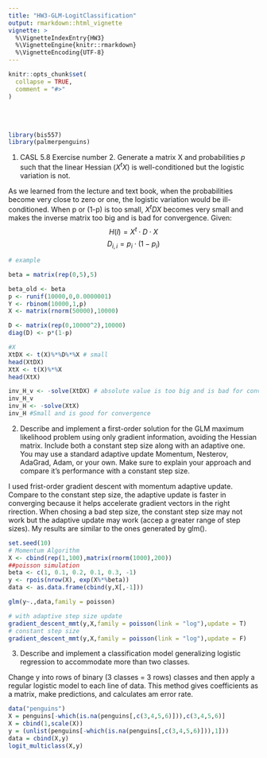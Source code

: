 ```yaml
---
title: "HW3-GLM-LogitClassification"
output: rmarkdown::html_vignette
vignette: >
  %\VignetteIndexEntry{HW3}
  %\VignetteEngine{knitr::rmarkdown}
  %\VignetteEncoding{UTF-8}
---
```


```r
knitr::opts_chunk$set(
  collapse = TRUE,
  comment = "#>"
)
```

<br><br>

```r
library(bis557)
library(palmerpenguins)
```


1. CASL 5.8 Exercise number 2.
Generate a matrix X and probabilities $p$ such that the linear Hessian $(X^tX)$ is well-conditioned but the logistic variation is not. 

As we learned from the lecture and text book, when the probabilities become very close to zero or one, the logistic variation would be ill-conditioned. When p or (1-p) is too small, $X^tDX$ becomes very small and makes the inverse matrix too big and is bad for convergence. 
Given: 
$$H(l) = X^t \cdot D \cdot X $$ 
$$D_{i,i} = p_i \cdot (1 - p_i)$$ 
```r
# example 

beta = matrix(rep(0,5),5)

beta_old <- beta
p <- runif(10000,0,0.0000001)
Y <- rbinom(10000,1,p)
X <- matrix(rnorm(50000),10000)

D <- matrix(rep(0,10000^2),10000)
diag(D) <- p*(1-p)

#X 
XtDX <- t(X)%*%D%*%X # small
head(XtDX)
XtX <- t(X)%*%X
head(XtX)

inv_H_v <- -solve(XtDX) # absolute value is too big and is bad for convergence
inv_H_v
inv_H <- -solve(XtX)
inv_H #Small and is good for convergence


```

2. Describe and implement a first-order solution for the GLM maximum likelihood problem using only gradient information, avoiding the Hessian matrix. Include both a constant step size along with an adaptive one. You may use a standard adaptive update Momentum, Nesterov, AdaGrad, Adam, or your own. Make sure to explain your approach and compare it's performance with a constant step size.

I used frist-order gradient descent with momentum adaptive update. 
Compare to the constant step size, the adaptive update is faster in converging because it helps accelerate gradient vectors in the right rirection. 
When chosing a bad step size, the constant step size may not work but the adaptive update may work (accep a greater range of step sizes). 
My results are similar to the ones generated by glm(). 
```r

set.seed(10)
# Momentum Algorithm
X <- cbind(rep(1,100),matrix(rnorm(1000),200))
##poisson simulation
beta <- c(1, 0.1, 0.2, 0.1, 0.3, -1)
y <- rpois(nrow(X), exp(X%*%beta))
data <- as.data.frame(cbind(y,X[,-1]))

glm(y~.,data,family = poisson)

# with adaptive step size update
gradient_descent_mmt(y,X,family = poisson(link = "log"),update = T)
# constant step size
gradient_descent_mmt(y,X,family = poisson(link = "log"),update = F)

```

3. Describe and implement a classification model generalizing logistic regression to accommodate more than two classes. 

Change y into rows of binary (3 classes = 3 rows) classes and then apply a regular logistic model to each line of data. This method gives coefficients as a matrix, make predictions, and calculates am error rate. 
```r
data("penguins")
X = penguins[-which(is.na(penguins[,c(3,4,5,6)])),c(3,4,5,6)]
X = cbind(1,scale(X))
y = (unlist(penguins[-which(is.na(penguins[,c(3,4,5,6)])),1]))
data = cbind(X,y)
logit_multiclass(X,y)
```


